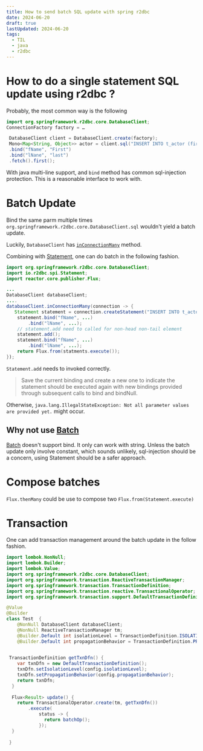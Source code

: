 ```yaml
---
title: How to send batch SQL update with spring r2dbc
date: 2024-06-20
draft: true
lastUpdated: 2024-06-20
tags:
  - TIL
  - java
  - r2dbc
---
```


# How to do a single statement SQL update using r2dbc ?
Probably, the most common way is the following
```java
import org.springframework.r2dbc.core.DatabaseClient;
ConnectionFactory factory = …

 DatabaseClient client = DatabaseClient.create(factory);
 Mono<Map<String, Object>> actor = client.sql("INSERT INTO t_actor (first_name, last_name ) VALUES (:fName, :lName")
 .bind("fName", "First")
 .bind("lNane", "last")
 .fetch().first();
```

With java multi-line support, and `bind` method has common sql-injection protection. This is a reasonable interface to work with.

# Batch Update

Bind the same parm multiple times  `org.springframework.r2dbc.core.DatabaseClient.sql` wouldn't yield a batch update.

Luckily, `DatabaseClient` has [`inConnectionMany`](https://docs.spring.io/spring-framework/docs/current/javadoc-api/org/springframework/r2dbc/core/ConnectionAccessor.html#inConnectionMany(java.util.function.Function)) method.

Combining with [Statement](https://r2dbc.io/spec/1.0.0.RELEASE/api/io/r2dbc/spi/Statement.html), one can do batch in the following fashion.

```java "statement.add();"
import org.springframework.r2dbc.core.DatabaseClient;
import io.r2dbc.spi.Statement;
import reactor.core.publisher.Flux;

...
DatabaseClient databaseClient;
....
databaseClient.inConnectionMany(connection -> {
   Statement statement = connection.createStatement("INSERT INTO t_actor (first_name, last_name ) VALUES (?fName, ?lName"));
    statement.bind("fName", ...)
        .bind("lName", ...);
    // statement.add need to called for non-head non-tail element
    statement.add();
    statement.bind("fName", ...)
        .bind("lName", ...);
    return Flux.from(statments.execute());
});
```

`Statement.add` needs to invoked correctly.
> Save the current binding and create a new one to indicate the statement should be executed again with new bindings provided through subsequent calls to bind and bindNull.

Otherwise, `java.lang.IllegalStateException: Not all parameter values are provided yet.` might occur.
## Why not use [Batch](https://r2dbc.io/spec/1.0.0.RELEASE/api/io/r2dbc/spi/Batch.html)

[Batch](https://r2dbc.io/spec/1.0.0.RELEASE/api/io/r2dbc/spi/Batch.html) doesn't support bind. It only can work with string. Unless the batch update only involve constant, which sounds unlikely, sql-injection should be a concern, using Statement should be a safer approach.


# Compose batches

`Flux.thenMany` could be use to compose two `Flux.from(Statement.execute)`

# Transaction

One can add transaction management around the batch update in the follow fashion.

```java
import lombok.NonNull;
import lombok.Builder;
import lombok.Value;
import org.springframework.r2dbc.core.DatabaseClient;
import org.springframework.transaction.ReactiveTransactionManager;
import org.springframework.transaction.TransactionDefinition;
import org.springframework.transaction.reactive.TransactionalOperator;
import org.springframework.transaction.support.DefaultTransactionDefinition;

@Value
@Builder
class Test  {
    @NonNull DatabaseClient databaseClient;
    @NonNull ReactiveTransactionManager tm;
    @Builder.Default int isolationLevel = TransactionDefinition.ISOLATION_REPEATABLE_READ;
    @Builder.Default int propagationBehavior = TransactionDefinition.PROPAGATION_REQUIRED;
  

 TransactionDefinition getTxnDfn() {
    var txnDfn = new DefaultTransactionDefinition();
    txnDfn.setIsolationLevel(config.isolationLevel);
    txnDfn.setPropagationBehavior(config.propagationBehavior);
    return txnDfn;
  }
  
  Flux<Result> update() {
    return TransactionalOperator.create(tm, getTxnDfn())
        .execute(
            status -> {
              return batchOp();
            });
  }
 
 }
```
